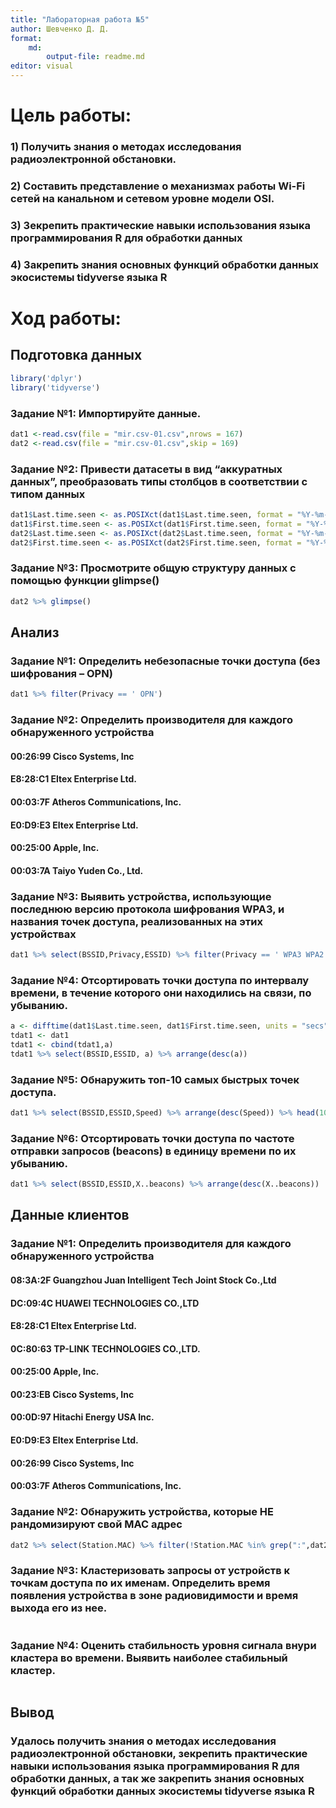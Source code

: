 ---
title: "Лабораторная работа №5"
author: Шевченко Д. Д.
format:
    md:
        output-file: readme.md
editor: visual
---

# Цель работы:

### 1) Получить знания о методах исследования радиоэлектронной обстановки.

### 2) Составить представление о механизмах работы Wi-Fi сетей на канальном и сетевом уровне модели OSI.

### 3) Зекрепить практические навыки использования языка программирования R для обработки данных

### 4) Закрепить знания основных функций обработки данных экосистемы tidyverse языка R

# Ход работы:

## Подготовка данных

```{r}
library('dplyr')
library('tidyverse')
```

### Задание №1: Импортируйте данные.

```{r}
dat1 <-read.csv(file = "mir.csv-01.csv",nrows = 167)
dat2 <-read.csv(file = "mir.csv-01.csv",skip = 169)
```

### Задание №2: Привести датасеты в вид “аккуратных данных”, преобразовать типы столбцов в соответствии с типом данных

```{r}
dat1$Last.time.seen <- as.POSIXct(dat1$Last.time.seen, format = "%Y-%m-%d %H:%M:%S")
dat1$First.time.seen <- as.POSIXct(dat1$First.time.seen, format = "%Y-%m-%d %H:%M:%S")
dat2$Last.time.seen <- as.POSIXct(dat2$Last.time.seen, format = "%Y-%m-%d %H:%M:%S")
dat2$First.time.seen <- as.POSIXct(dat2$First.time.seen, format = "%Y-%m-%d %H:%M:%S")
```

### Задание №3: Просмотрите общую структуру данных с помощью функции glimpse()

```{r}
dat2 %>% glimpse()
```

## Анализ

### Задание №1: Определить небезопасные точки доступа (без шифрования – OPN)

```{r}
dat1 %>% filter(Privacy == ' OPN')
```

### Задание №2: Определить производителя для каждого обнаруженного устройства

#### 00:26:99 Cisco Systems, Inc
#### E8:28:C1 Eltex Enterprise Ltd.
#### 00:03:7F Atheros Communications, Inc.
#### E0:D9:E3 Eltex Enterprise Ltd.
#### 00:25:00 Apple, Inc.
#### 00:03:7A Taiyo Yuden Co., Ltd.

### Задание №3: Выявить устройства, использующие последнюю версию протокола шифрования WPA3, и названия точек доступа, реализованных на этих устройствах

```{r}
dat1 %>% select(BSSID,Privacy,ESSID) %>% filter(Privacy == ' WPA3 WPA2')
```

### Задание №4: Отсортировать точки доступа по интервалу времени, в течение которого они находились на связи, по убыванию.

```{r}
a <- difftime(dat1$Last.time.seen, dat1$First.time.seen, units = "secs")
tdat1 <- dat1
tdat1 <- cbind(tdat1,a)
tdat1 %>% select(BSSID,ESSID, a) %>% arrange(desc(a))
```

### Задание №5: Обнаружить топ-10 самых быстрых точек доступа.

```{r}
dat1 %>% select(BSSID,ESSID,Speed) %>% arrange(desc(Speed)) %>% head(10)
```

### Задание №6: Отсортировать точки доступа по частоте отправки запросов (beacons) в единицу времени по их убыванию.

```{r}
dat1 %>% select(BSSID,ESSID,X..beacons) %>% arrange(desc(X..beacons)) 
```

## Данные клиентов

### Задание №1: Определить производителя для каждого обнаруженного устройства

#### 08:3A:2F Guangzhou Juan Intelligent Tech Joint Stock Co.,Ltd
#### DC:09:4C HUAWEI TECHNOLOGIES CO.,LTD
#### E8:28:C1 Eltex Enterprise Ltd.
#### 0C:80:63 TP-LINK TECHNOLOGIES CO.,LTD.
#### 00:25:00 Apple, Inc.
#### 00:23:EB Cisco Systems, Inc
#### 00:0D:97 Hitachi Energy USA Inc.
#### E0:D9:E3 Eltex Enterprise Ltd.
#### 00:26:99 Cisco Systems, Inc
#### 00:03:7F Atheros Communications, Inc.

### Задание №2: Обнаружить устройства, которые НЕ рандомизируют свой MAC адрес

```{r}
dat2 %>% select(Station.MAC) %>% filter(!Station.MAC %in% grep(":",dat2$Station.MAC, value = TRUE)) %>% unique()
```

### Задание №3: Кластеризовать запросы от устройств к точкам доступа по их именам. Определить время появления устройства в зоне радиовидимости и время выхода его из нее.


```{r}

```

### Задание №4: Оценить стабильность уровня сигнала внури кластера во времени. Выявить наиболее стабильный кластер.


```{r}

```

## Вывод

### Удалось получить знания о методах исследования радиоэлектронной обстановки, зекрепить практические навыки использования языка программирования R для обработки данных, а так же закрепить знания основных функций обработки данных экосистемы tidyverse языка R
